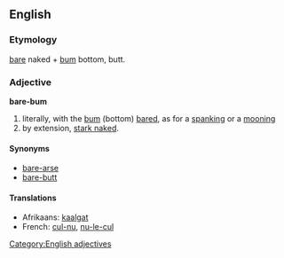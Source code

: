 ==English==
{{rfd}}

===Etymology===
[[bare]] naked + [[bum]] bottom, butt.

===Adjective===
'''bare-bum'''

# literally, with the [[bum]] (bottom) [[bared]], as for a [[spanking]] or a [[mooning]]
# by extension, [[stark naked]].

====Synonyms====
* [[bare-arse]]
* [[bare-butt]]

====Translations====
* Afrikaans: [[kaalgat]]
* French: [[cul-nu]], [[nu-le-cul]]

[[Category:English adjectives]]